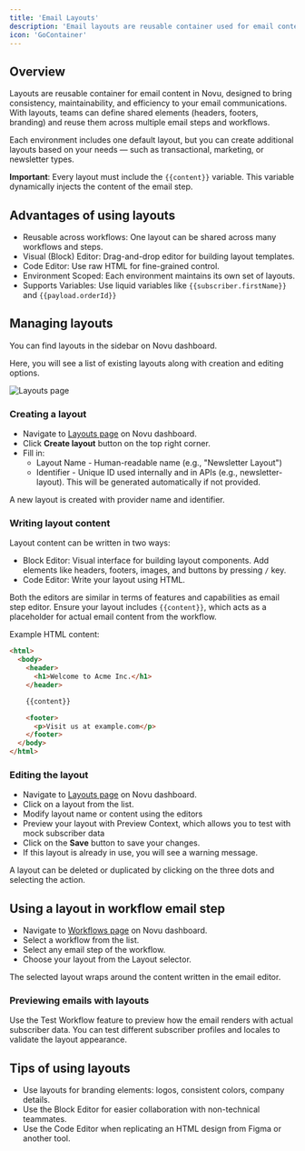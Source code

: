```yaml
---
title: 'Email Layouts'
description: 'Email layouts are reusable container used for email content in Novu'
icon: 'GoContainer'
---
```


## Overview

Layouts are reusable container for email content in Novu, designed to bring consistency, maintainability, and efficiency to your email communications. With layouts, teams can define shared elements (headers, footers, branding) and reuse them across multiple email steps and workflows.

Each environment includes one default layout, but you can create additional layouts based on your needs — such as transactional, marketing, or newsletter types.


**Important**: Every layout must include the `{{content}}` variable. This variable dynamically injects the content of the email step.

## Advantages of using layouts

- Reusable across workflows: One layout can be shared across many workflows and steps.
- Visual (Block) Editor: Drag-and-drop editor for building layout templates.
- Code Editor: Use raw HTML for fine-grained control.
- Environment Scoped: Each environment maintains its own set of layouts.
- Supports Variables: Use liquid variables like `{{subscriber.firstName}}` and `{{payload.orderId}}`

## Managing layouts

You can find layouts in the sidebar on Novu dashboard.

Here, you will see a list of existing layouts along with creation and editing options.

![Layouts page](/images/platform/workflow/layouts/layouts-page.gif)

### Creating a layout

- Navigate to [Layouts page](https://dashboard.novu.co/layouts) on Novu dashboard.
- Click **Create layout** button on the top right corner.
- Fill in:
  - Layout Name - Human-readable name (e.g., "Newsletter Layout")
  - Identifier - Unique ID used internally and in APIs (e.g., newsletter-layout). This will be generated automatically if not provided.

A new layout is created with provider name and identifier.

### Writing layout content
Layout content can be written in two ways:

- Block Editor: Visual interface for building layout components. Add elements like headers, footers, images, and buttons by pressing `/` key.
- Code Editor: Write your layout using HTML.

Both the editors are similar in terms of features and capabilities as email step editor. Ensure your layout includes `{{content}}`, which acts as a placeholder for actual email content from the workflow.

Example HTML content:

```html
<html>
  <body>
    <header>
      <h1>Welcome to Acme Inc.</h1>
    </header>

    {{content}}

    <footer>
      <p>Visit us at example.com</p>
    </footer>
  </body>
</html>
```

### Editing the layout

- Navigate to [Layouts page](https://dashboard.novu.co/layouts) on Novu dashboard.
- Click on a layout from the list.
- Modify layout name or content using the editors
- Preview your layout with Preview Context, which allows you to test with mock subscriber data
- Click on the **Save** button to save your changes.
- If this layout is already in use, you will see a warning message.

A layout can be deleted or duplicated by clicking on the three dots and selecting the action.


## Using a layout in workflow email step

- Navigate to [Workflows page](https://dashboard.novu.co/workflows) on Novu dashboard.
- Select a workflow from the list.
- Select any email step of the workflow.
- Choose your layout from the Layout selector.

The selected layout wraps around the content written in the email editor.

### Previewing emails with layouts

Use the Test Workflow feature to preview how the email renders with actual subscriber data.
You can test different subscriber profiles and locales to validate the layout appearance.


## Tips of using layouts
- Use layouts for branding elements: logos, consistent colors, company details.
- Use the Block Editor for easier collaboration with non-technical teammates.
- Use the Code Editor when replicating an HTML design from Figma or another tool.
